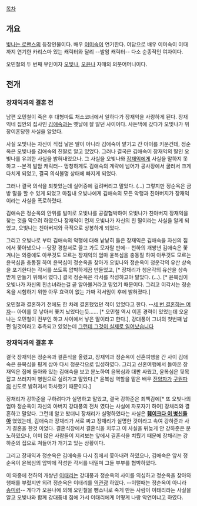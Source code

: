 [[목차]]
== 개요 ==
[[빛나는 로맨스]]의 등장인물이다. 배우 [[이미숙]]이 연기한다. 여담으로 배우 이미숙이 이때까지 연기한 카리스마 있는 캐릭터와 달리 --발암 캐릭터-- 다소 순종적인 여자이다.

오민철의 두 번째 부인이자 [[오빛나]], [[오윤나]] 자매의 의붓어머니이다.

== 전개 ==
=== 장재익과의 결혼 전 ===
남편 오민철이 죽은 후 대형마트 채소코너에서 일하다가 장재익을 사랑하게 된다. 장재익네 집안의 집사인 [[김애숙]]과는 옛날에 잘 알던 사이이다. 사돈댁에 갔다가 오빛나가 위장이혼당한 사실을 알았다.

사실 오빛나는 자신이 직접 낳은 딸이 아니라 김애숙이 맡기고 간 아이를 키운건데, 정순옥은 오빛나를 김애숙의 친딸로 알고 있었다. 그러나 결국은 김애숙이 장재익의 딸인 오빛나를 유괴한 사실을 밝혀내었으나. 그 사실을 오빛나와 [[장재익]]에게 사실을 말하지 못하고 --본격 발암 캐릭터-- 멍청하게도 김애숙의 계략에 넘어가 공사장에서 굴러서 크게 다치게 되었고, 결국 의식불명 상태에 빠지게 되었다.

그러나 결국 의식을 되찾았는데 실어증에 걸려버리고 말았다. (...) 그렇지만 정순옥은 금방 말을 할 수 있게 되었고 마침내 오빛나에게 김애숙의 모든 악행과 친아버지가 장재익이라는 사실을 폭로하렸다.

김애숙은 정순옥의 안위를 빌미로 오빛나를 공갈협박하여 오빛나가 친아버지 장재익을 찾는 것을 막으려 하였으나 장재익이 먼저 오빛나가 자신의 친 딸이라는 사실을 알게 되었고, 오빛나는 친아버지와 극적으로 상봉하게 되었다.

그리고 오빛나로 부터 김애숙의 악행에 대해 낱낱히 들은 장재익은 김애숙을 자신의 집에서 쫓아냈으나 --당장 경찰서로 끌고 가도 모자랄 판에-- 천하의 개쌍년 김애숙은 쫓겨나는 와중에도 아무것도 모르는 장재익의 엄마 윤복심을 충동질 하여 아무것도 모르는 윤복심을 충동질 하여 윤복심이 정순옥을 찾아가 오빛나와 정순옥이 청운각의 유산 상속을 포기한다는 각서를 쓰도록 압박하게끔 만들었고, [* 장채리가 청운각의 유산을 상속 받게 만들기 위해서 였다.] 결국 정순옥은 각서를 작성하고야 말았다. (...). [* 윤복심이 오빛나가 자신의 친손녀라는걸 곧 알아볼거라고 믿었기 때문이다. 그리고 이각서는 정순옥을 시험하기 위한 아무 효력이 없는 가짜 각서임이 후에 밝혀졌다.] 

오민철과 결혼하기 전에도 한 차례 결혼했었던 적이 있었다고 한다. --[[세 번 결혼하는 여자]]-- 아이를 못 낳아서 쫓겨 났었다는듯...... [* 오민철 역시 이혼 경력이 있었는데 오윤나는 오민철이 전부인 하고 사이에서 낳은 딸이라고 한다.], 강대풍이 그녀의 첫번째 남편 일것이라고 추측되고 있었는데 [[그런데 그것이 실제로 일어났습니다]]

=== 장재익과의 결혼 후 ===
결국 장재익은 정순옥과 결혼식을 올렸고, 장재익과 정순옥이 신혼여행을 간 사이 김애숙은 윤복심을 핑계 삼아 다시 청운각으로 입성하였다. 그리고 신혼여행에서 돌아온 장재익은 집에 돌아와 있는 김애숙을 보고 분노하여 윤복심과 대판 싸웠고, 윤복심은 뒷목 잡고 쓰러지며 병원으로 실려가고 말았다.[* 윤복심 역할을 맡은 배우 [[전양자]]가 [[구원파]]의 신도로 밝혀져서 하차했기 때문이다.] 

장채리가 강하준을 구하려다가 실명하고 말았고, 결국 강하준은 죄책감에[* 또 오빛나의 엄마 정순옥이 자신의 아버지 강대풍의 전처 였다는 사실에 자포자기 하여] 장채리와 결혼하고 말았다. 그런데 알고 봤더니 장채리가 실명하였다는 사실은 '''[[훼이크다 이 병신들아]]''' 였었는데, 김애숙과 장채리가 서로 짜고 장채리가 실명한 것이라고 속여 강하준과 사기 결혼을 한것 이었다.  결혼식장에서 결혼식을 치루고 이 사실을 뒤늦게 안 강하준은 분노하였으나, 이미 많은 사람들이 지켜보는 앞에서 결혼식을 치뤘기 때문에 장채리는 강하준의 집으로 쳐들어가 개기고 있는 상황이다.

그리고 장재익과 정순옥은 김애숙을 다시 집에서 쫓아내려 하였으나, 김애숙은 앞서 정순옥이 윤복심의 압박에 작성한 각서를 내밀며 그들 부부를 협박하였다.

이 와중에 천하의 개쌍년 [[이태리]]는 강대풍과 정순옥의 사이를 의심하고 정순옥을 찾아와 행패를 부렸지만 외려 정순옥은 이태리를 [[역관광]] 하였다. --이럴때는 정순옥이 아니라 [[송미령]]-- 게다가 오윤나에 의해 오민철을 뺑소니로 죽게 만든 사람이 이태리라는 사실을 알고 오빛나와 함께 강대풍네 집에 가서 이태리에게 어떻게 나랑 악연이냐고 하였다.
